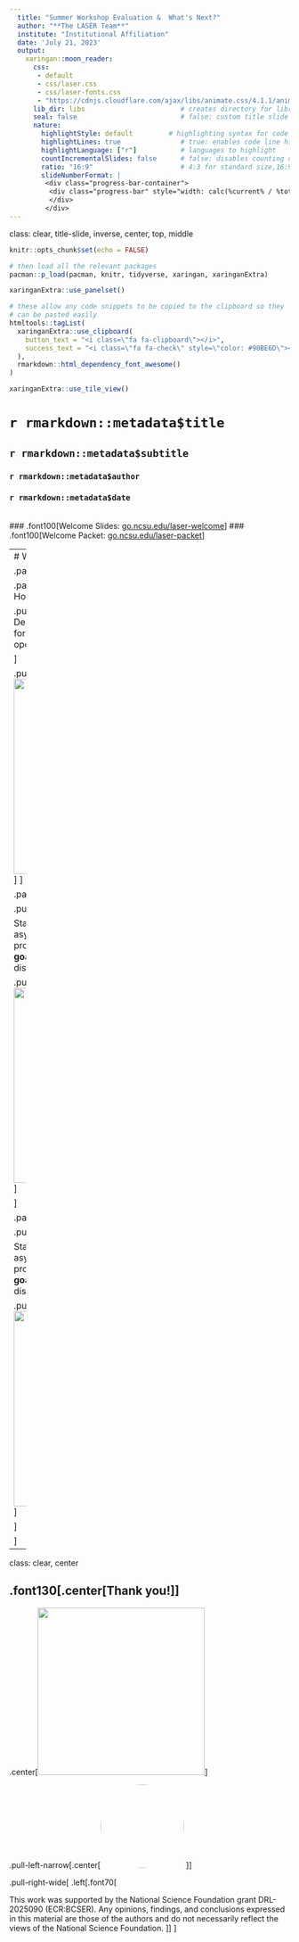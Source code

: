 ```yaml
---
  title: "Summer Workshop Evaluation &  What's Next?"
  author: "**The LASER Team**"
  institute: "Institutional Affiliation"
  date: 'July 21, 2023'
  output:
    xaringan::moon_reader:
      css:
       - default
       - css/laser.css
       - css/laser-fonts.css
       - "https://cdnjs.cloudflare.com/ajax/libs/animate.css/4.1.1/animate.min.css"
      lib_dir: libs                        # creates directory for libraries
      seal: false                          # false: custom title slide
      nature:
        highlightStyle: default         # highlighting syntax for code
        highlightLines: true               # true: enables code line highlighting
        highlightLanguage: ["r"]           # languages to highlight
        countIncrementalSlides: false      # false: disables counting of incremental slides
        ratio: "16:9"                      # 4:3 for standard size,16:9
        slideNumberFormat: |
         <div class="progress-bar-container">
          <div class="progress-bar" style="width: calc(%current% / %total% * 100%);">
          </div>
         </div>
---
```

class: clear, title-slide, inverse, center, top, middle

```r
knitr::opts_chunk$set(echo = FALSE)
```

```r
# then load all the relevant packages
pacman::p_load(pacman, knitr, tidyverse, xaringan, xaringanExtra)
```

```r
xaringanExtra::use_panelset()
```

```r
# these allow any code snippets to be copied to the clipboard so they 
# can be pasted easily
htmltools::tagList(
  xaringanExtra::use_clipboard(
    button_text = "<i class=\"fa fa-clipboard\"></i>",
    success_text = "<i class=\"fa fa-check\" style=\"color: #90BE6D\"></i>",
  ),
  rmarkdown::html_dependency_font_awesome()
)
```
```r
xaringanExtra::use_tile_view()

```

# `r rmarkdown::metadata$title`
## `r rmarkdown::metadata$subtitle`
### `r rmarkdown::metadata$author`
### `r rmarkdown::metadata$date`

<br>
### .font100[Welcome Slides: [go.ncsu.edu/laser-welcome](https://go.ncsu.edu/laser-welcome)]
### .font100[Welcome Packet: [go.ncsu.edu/laser-packet](https://go.ncsu.edu/laser-packet)]


---
# What's Next?

.panelset[

.panel[.panel-name[Learning Labs & Office Hours]

.pull-left[
Late August through early December we'll offer:
- **Virtual Learning Labs** for TM, ML, SNA, and FS 
- **Office Hours** for open-ended discussion and support 

]

.pull-right[
<img src="img/learning-labs.png" height="350px"/>
]
]

.panel[.panel-name[SHARK Goals Check-Ins]

.pull-left[

Starting last August we'll be facilitating asynchronous: 
- **monthly check-ins** to share progress toward your SHARK Goal.
- **#shark-goals channel** on Slack to ask questions and discuss your goals
]

.pull-right[
<img src="img/shark-goals.png" height="350px"/>
]

]




.panel[.panel-name[Slack Community]

.pull-left[

Starting last August we'll be facilitating asynchronous: 
- **monthly check-ins** to share progress toward your SHARK Goal.
- **#shark-goals channel** on Slack to ask questions and discuss your goals
]

.pull-right[
<img src="img/slack.png" height="350px"/>
]

]

]


---
class: clear, center

## .font130[.center[**Thank you!**]]


.center[<img src="img/laser-instructors.png" height="300px"/>]

.pull-left-narrow[.center[<img style="border-radius: 50%;" src="https://www.nsf.gov/images/logos/NSF_4-Color_bitmap_Logo.png" height="150px"/> ]]

.pull-right-wide[
.left[.font70[

This work was supported by the National Science Foundation grant DRL-2025090 (ECR:BCSER). Any opinions, findings, and conclusions expressed in this material are those of the authors and do not necessarily reflect the views of the National Science Foundation.
]]
]
